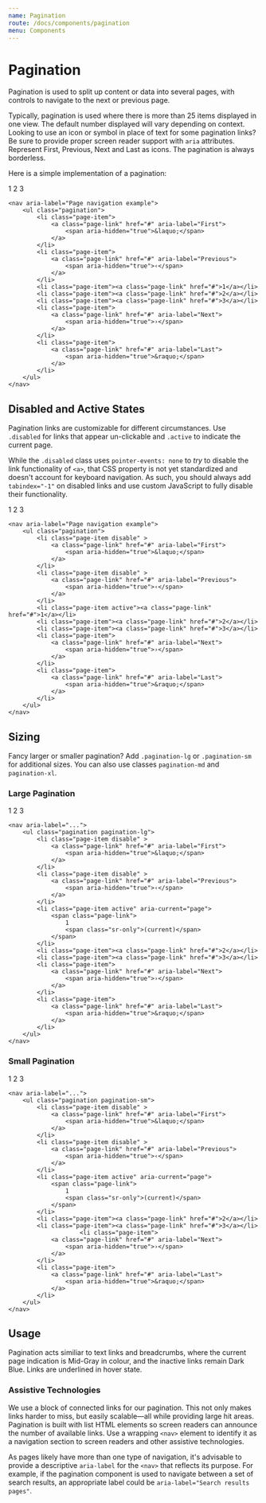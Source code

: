 ```yaml
---
name: Pagination
route: /docs/components/pagination
menu: Components
---
```



# Pagination

Pagination is used to split up content or data into several pages, with controls to navigate to the next or previous page.

Typically, pagination is used where there is more than 25 items displayed in one view. The default number displayed will vary depending on context. Looking to use an icon or symbol in place of text for some pagination links? Be sure to provide proper screen reader support with `aria` attributes. Represent First, Previous, Next and Last as icons. The pagination is always borderless.

Here is a simple implementation of a pagination:

<Playground>
	<Pagination aria-label="Page navigation example">
		<PaginationItem>
			<PaginationLink first href="#" />
		</PaginationItem>
		<PaginationItem>
			<PaginationLink previous href="#" />
		</PaginationItem>
		<PaginationItem>
			<PaginationLink href="#">1</PaginationLink>
		</PaginationItem>
		<PaginationItem>
			<PaginationLink href="#">2</PaginationLink>
		</PaginationItem>
		<PaginationItem>
			<PaginationLink href="#">3</PaginationLink>
		</PaginationItem>
		<PaginationItem>
			<PaginationLink next href="#" />
		</PaginationItem>
		<PaginationItem>
			<PaginationLink last href="#" />
		</PaginationItem>
	</Pagination>
</Playground>

    <nav aria-label="Page navigation example">
        <ul class="pagination">
            <li class="page-item">
                <a class="page-link" href="#" aria-label="First">
                    <span aria-hidden="true">&laquo;</span>
                </a>
            </li>
            <li class="page-item">
                <a class="page-link" href="#" aria-label="Previous">
                    <span aria-hidden="true">‹</span>
                </a>
            </li>
            <li class="page-item"><a class="page-link" href="#">1</a></li>
            <li class="page-item"><a class="page-link" href="#">2</a></li>
            <li class="page-item"><a class="page-link" href="#">3</a></li>
            <li class="page-item">
                <a class="page-link" href="#" aria-label="Next">
                    <span aria-hidden="true">›</span>
                </a>
            </li>
            <li class="page-item">
                <a class="page-link" href="#" aria-label="Last">
                    <span aria-hidden="true">&raquo;</span>
                </a>
            </li>
        </ul>
    </nav>

## Disabled and Active States

Pagination links are customizable for different circumstances. Use `.disabled` for links that appear un-clickable and `.active` to indicate the current page.

While the `.disabled` class uses `pointer-events: none` to _try_ to disable the link functionality of `<a>`, that CSS property is not yet standardized and doesn't account for keyboard navigation. As such, you should always add `tabindex="-1"` on disabled links and use custom JavaScript to fully disable their functionality.

<Playground>
	<Pagination aria-label="Page navigation example">
		<PaginationItem disabled>
			<PaginationLink first href="#" />
		</PaginationItem>
		<PaginationItem disabled>
			<PaginationLink previous href="#" />
		</PaginationItem>
		<PaginationItem active>
			<PaginationLink href="#">1</PaginationLink>
		</PaginationItem>
		<PaginationItem>
			<PaginationLink href="#">2</PaginationLink>
		</PaginationItem>
		<PaginationItem>
			<PaginationLink href="#">3</PaginationLink>
		</PaginationItem>
		<PaginationItem>
			<PaginationLink next href="#" />
		</PaginationItem>
		<PaginationItem>
			<PaginationLink last href="#" />
		</PaginationItem>
	</Pagination>
</Playground>

    <nav aria-label="Page navigation example">
        <ul class="pagination">
            <li class="page-item disable" >
                <a class="page-link" href="#" aria-label="First">
                    <span aria-hidden="true">&laquo;</span>
                </a>
            </li>
            <li class="page-item disable" >
                <a class="page-link" href="#" aria-label="Previous">
                    <span aria-hidden="true">‹</span>
                </a>
            </li>
            <li class="page-item active"><a class="page-link" href="#">1</a></li>
            <li class="page-item"><a class="page-link" href="#">2</a></li>
            <li class="page-item"><a class="page-link" href="#">3</a></li>
            <li class="page-item">
                <a class="page-link" href="#" aria-label="Next">
                    <span aria-hidden="true">›</span>
                </a>
            </li>
            <li class="page-item">
                <a class="page-link" href="#" aria-label="Last">
                    <span aria-hidden="true">&raquo;</span>
                </a>
            </li>
        </ul>
    </nav>

## Sizing

Fancy larger or smaller pagination? Add `.pagination-lg` or `.pagination-sm` for additional sizes. You can also use classes `pagination-md` and `pagination-xl`.

### Large Pagination

<Playground>
	<Pagination size="lg" aria-label="Page navigation example">
		<PaginationItem>
			<PaginationLink first href="#" />
		</PaginationItem>
		<PaginationItem>
			<PaginationLink previous href="#" />
		</PaginationItem>
		<PaginationItem>
			<PaginationLink href="#">1</PaginationLink>
		</PaginationItem>
		<PaginationItem>
			<PaginationLink href="#">2</PaginationLink>
		</PaginationItem>
		<PaginationItem>
			<PaginationLink href="#">3</PaginationLink>
		</PaginationItem>
		<PaginationItem>
			<PaginationLink next href="#" />
		</PaginationItem>
		<PaginationItem>
			<PaginationLink last href="#" />
		</PaginationItem>
	</Pagination>
</Playground>

    <nav aria-label="...">
        <ul class="pagination pagination-lg">
            <li class="page-item disable" >
                <a class="page-link" href="#" aria-label="First">
                    <span aria-hidden="true">&laquo;</span>
                </a>
            </li>
            <li class="page-item disable" >
                <a class="page-link" href="#" aria-label="Previous">
                    <span aria-hidden="true">‹</span>
                </a>
            </li>
            <li class="page-item active" aria-current="page">
                <span class="page-link">
                    1
                    <span class="sr-only">(current)</span>
                </span>
            </li>
            <li class="page-item"><a class="page-link" href="#">2</a></li>
            <li class="page-item"><a class="page-link" href="#">3</a></li>
            <li class="page-item">
                <a class="page-link" href="#" aria-label="Next">
                    <span aria-hidden="true">›</span>
                </a>
            </li>
            <li class="page-item">
                <a class="page-link" href="#" aria-label="Last">
                    <span aria-hidden="true">&raquo;</span>
                </a>
            </li>
        </ul>
    </nav>

### Small Pagination

<Playground>
	<Pagination size="sm" aria-label="Page navigation example">
		<PaginationItem>
			<PaginationLink first href="#" />
		</PaginationItem>
		<PaginationItem>
			<PaginationLink previous href="#" />
		</PaginationItem>
		<PaginationItem>
			<PaginationLink href="#">1</PaginationLink>
		</PaginationItem>
		<PaginationItem>
			<PaginationLink href="#">2</PaginationLink>
		</PaginationItem>
		<PaginationItem>
			<PaginationLink href="#">3</PaginationLink>
		</PaginationItem>
		<PaginationItem>
			<PaginationLink next href="#" />
		</PaginationItem>
		<PaginationItem>
			<PaginationLink last href="#" />
		</PaginationItem>
	</Pagination>
</Playground>

    <nav aria-label="...">
        <ul class="pagination pagination-sm">
            <li class="page-item disable" >
                <a class="page-link" href="#" aria-label="First">
                    <span aria-hidden="true">&laquo;</span>
                </a>
            </li>
            <li class="page-item disable" >
                <a class="page-link" href="#" aria-label="Previous">
                    <span aria-hidden="true">‹</span>
                </a>
            </li>
            <li class="page-item active" aria-current="page">
                <span class="page-link">
                    1
                    <span class="sr-only">(current)</span>
                </span>
            </li>
            <li class="page-item"><a class="page-link" href="#">2</a></li>
            <li class="page-item"><a class="page-link" href="#">3</a></li>
                        <li class="page-item">
                <a class="page-link" href="#" aria-label="Next">
                    <span aria-hidden="true">›</span>
                </a>
            </li>
            <li class="page-item">
                <a class="page-link" href="#" aria-label="Last">
                    <span aria-hidden="true">&raquo;</span>
                </a>
            </li>
        </ul>
    </nav>

## Usage

Pagination acts similiar to text links and breadcrumbs, where the current page indication is Mid-Gray in colour, and the inactive links remain Dark Blue. Links are underlined in hover state.

### Assistive Technologies

We use a block of connected links for our pagination. This not only makes links harder to miss, but easily scalable—all while providing large hit areas. Pagination is built with list HTML elements so screen readers can announce the number of available links. Use a wrapping `<nav>` element to identify it as a navigation section to screen readers and other assistive technologies.

As pages likely have more than one type of navigation, it's advisable to provide a descriptive `aria-label` for the `<nav>` that reflects its purpose. For example, if the pagination component is used to navigate between a set of search results, an appropriate label could be `aria-label="Search results pages"`.
